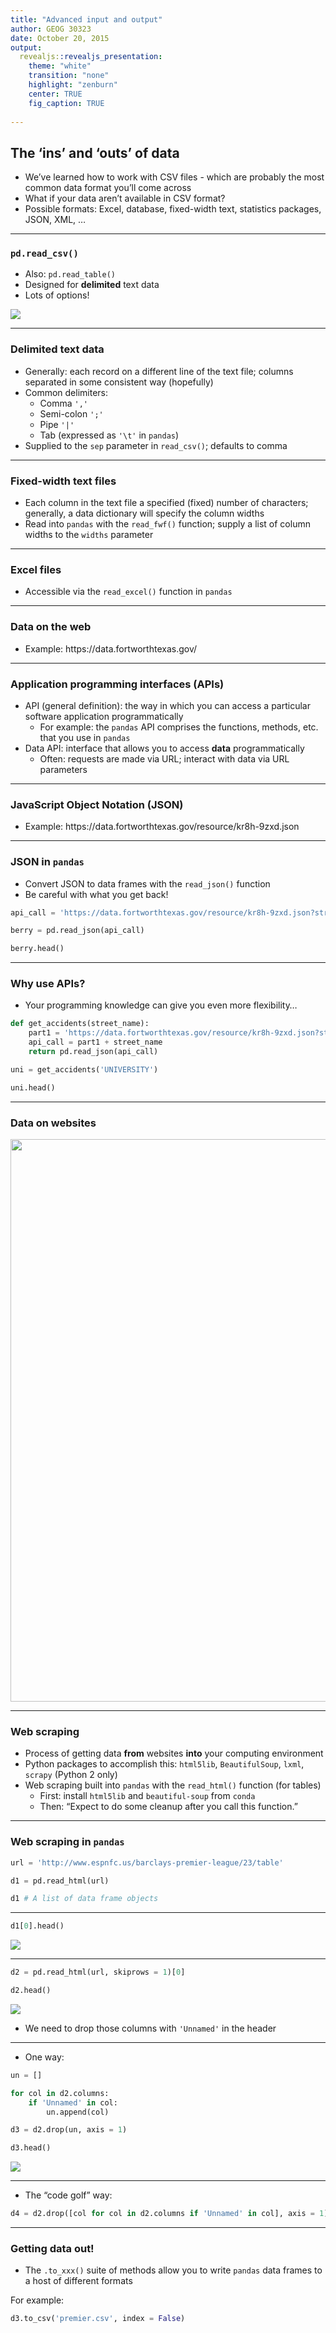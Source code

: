 ```yaml
---
title: "Advanced input and output"
author: GEOG 30323
date: October 20, 2015
output: 
  revealjs::revealjs_presentation: 
    theme: "white"
    transition: "none"
    highlight: "zenburn"
    center: TRUE
    fig_caption: TRUE
    
---
```


## The 'ins' and 'outs' of data

* We've learned how to work with CSV files - which are probably the most common data format you'll come across
* What if your data aren't available in CSV format?  
* Possible formats: Excel, database, fixed-width text, statistics packages, JSON, XML, ...

---

### `pd.read_csv()`

* Also: `pd.read_table()`
* Designed for __delimited__ text data
* Lots of options!

<img src=img/csv_opts.png>

---

### Delimited text data

* Generally: each record on a different line of the text file; columns separated in some consistent way (hopefully)
* Common delimiters: 
    * Comma `','`
    * Semi-colon `';'`
    * Pipe `'|'`
    * Tab (expressed as `'\t'` in `pandas`)
* Supplied to the `sep` parameter in `read_csv()`; defaults to comma

---

### Fixed-width text files

* Each column in the text file a specified (fixed) number of characters; generally, a data dictionary will specify the column widths
* Read into `pandas` with the `read_fwf()` function; supply a list of column widths to the `widths` parameter


---

### Excel files

* Accessible via the `read_excel()` function in `pandas`

---

### Data on the web

* Example: https://data.fortworthtexas.gov/

---

### Application programming interfaces (APIs)

* API (general definition): the way in which you can access a particular software application programmatically
    * For example: the `pandas` API comprises the functions, methods, etc. that you use in `pandas`
* Data API: interface that allows you to access __data__ programmatically
    * Often: requests are made via URL; interact with data via URL parameters
    

---

### JavaScript Object Notation (JSON)

* Example: https://data.fortworthtexas.gov/resource/kr8h-9zxd.json

---

### JSON in `pandas`

* Convert JSON to data frames with the `read_json()` function
* Be careful with what you get back!

```python
api_call = 'https://data.fortworthtexas.gov/resource/kr8h-9zxd.json?streetname=BERRY'

berry = pd.read_json(api_call)

berry.head()

```

---

### Why use APIs? 

* Your programming knowledge can give you even more flexibility...

```python
def get_accidents(street_name): 
    part1 = 'https://data.fortworthtexas.gov/resource/kr8h-9zxd.json?streetname='
    api_call = part1 + street_name
    return pd.read_json(api_call)

uni = get_accidents('UNIVERSITY')

uni.head()
```

---

### Data on websites

<img src=img/espnfc.png style="width: 900px">

---

### Web scraping

* Process of getting data __from__ websites __into__ your computing environment 
* Python packages to accomplish this: `html5lib`, `BeautifulSoup`, `lxml`, `scrapy` (Python 2 only)
* Web scraping built into `pandas` with the `read_html()` function (for tables)
    * First: install `html5lib` and `beautiful-soup` from `conda`
    * Then: "Expect to do some cleanup after you call this function."
    

---

### Web scraping in `pandas`

```python
url = 'http://www.espnfc.us/barclays-premier-league/23/table'

d1 = pd.read_html(url)

d1 # A list of data frame objects
```

---

```python
d1[0].head()
```
<img src=img/head1.png>

---

```python
d2 = pd.read_html(url, skiprows = 1)[0]

d2.head()
```
<img src=img/head2.png>

* We need to drop those columns with `'Unnamed'` in the header

---

* One way: 

```python
un = []

for col in d2.columns: 
    if 'Unnamed' in col: 
        un.append(col)

d3 = d2.drop(un, axis = 1)

d3.head()
```
<img src=img/clean1.png>

---

* The "code golf" way: 

```python
d4 = d2.drop([col for col in d2.columns if 'Unnamed' in col], axis = 1)
```

---

### Getting data out!

* The `.to_xxx()` suite of methods allow you to write `pandas` data frames to a host of different formats

For example: 

```python
d3.to_csv('premier.csv', index = False)
```

<style>

.reveal section img {
  background:none; 
  border:none; 
  box-shadow:none;
  }

h3 {



}
  
</style>

